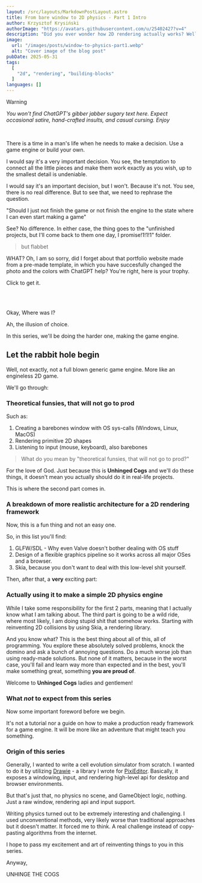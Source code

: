 ```yaml
---
layout: /src/layouts/MarkdownPostLayout.astro
title: From bare window to 2D physics - Part 1 Intro
author: Krzysztof Krysiński
authorImage: "https://avatars.githubusercontent.com/u/25402427?v=4"
description: "Did you ever wonder how 2D rendering actually works? Well this is what I'll try to cog out in this series."
image:
  url: "/images/posts/window-to-physics-part1.webp"
  alt: "Cover image of the blog post"
pubDate: 2025-05-31
tags:
  [
    "2d", "rendering", "building-blocks"
  ]
languages: []
---
```



> [!warning] 
> _You won't find ChatGPT's gibber jabber sugary text here. Expect occasional satire, hand-crafted insults, and casual cursing. Enjoy_

<br/>

There is a time in a man's life when he needs to make a decision. Use a game engine or build your own.

I would say it's a very important decision. You see, the temptation to connect all the little pieces and make them work exactly as you wish, up to the smallest detail is undeniable.

I would say it's an important decision, but I won't. Because it's not.
You see, there is no real difference. But to see that, we need to rephrase the question.

"Should I just not finish the game or not finish the engine to the state where I can even start making a game"

See? No difference. In either case, the thing goes to the "unfinished projects, but I'll come back to them one day, I promise!1!1!1" folder.

> but flabbet

WHAT? Oh, I am so sorry, did I forget about that portfolio website made from a pre-made template, in which you have succesfully changed the photo and the colors with ChatGPT help?
You're right, here is your trophy. 

Click to get it.

<br/>

<ClickTrophy />

<br/>

Okay, Where was I?

Ah, the illusion of choice.


In this series, we'll be doing the harder one, making the game engine.

## Let the rabbit hole begin

Well, not exactly, not a full blown generic game engine. More like an engineless 2D game. 

We'll go through:

### Theoretical funsies, that will not go to prod

Such as:

1. Creating a barebones window with OS sys-calls (Windows, Linux, MacOS)
2. Rendering primitive 2D shapes
3. Listening to input (mouse, keyboard), also barebones

> What do you mean by "theoretical funsies, that will not go to prod?"

For the love of God. Just because this is **Unhinged Cogs** and we'll do these things, it doesn't mean you actually should do it in real-life projects.

This is where the second part comes in.

### A breakdown of more realistic architecture for a 2D rendering framework

Now, this is a fun thing and not an easy one.

So, in this list you'll find:

1. GLFW/SDL - Why even Valve doesn't bother dealing with OS stuff
2. Design of a flexible graphics pipeline so it works across all major OSes and a browser.
3. Skia, because you don't want to deal with this low-level shit yourself.

Then, after that, a **very** exciting part:

### Actually using it to make a simple 2D physics engine

While I take some responsibility for the first 2 parts, meaning that I actually know what I am talking about. The third part is 
going to be a wild ride, where most likely, I am doing stupid shit that somehow works. Starting with reinventing 2D collisions by using
Skia, a rendering library.

And you know what? This is the best thing about all of this, all of programming. You explore these absolutely solved problems, knock the domino and ask a bunch of annoying questions. Do a much worse job than
using ready-made solutions. But none of it matters, because in the worst case, you'll fail and learn way more than expected and in the best, you'll make something great, something **you are proud of**.


Welcome to **Unhinged Cogs** ladies and gentlemen!


### What *not* to expect from this series

Now some important foreword before we begin.

It's not a tutorial nor a guide on how to make a production ready framework for a game engine. It will be more like an adventure that might teach you something.


### Origin of this series

Generally, I wanted to write a cell evolution simulator from scratch. I wanted to do it by utilizing [Drawie](https://github.com/PixiEditor/Drawie) - a library I wrote for [PixiEditor](https://github.com/PixiEditor/PixiEditor).
Basically, it exposes a windowing, input, and rendering high-level api for desktop and browser environments.

But that's just that, no physics no scene, and GameObject logic, nothing. Just a raw window, rendering api and input support.

 Writing physics turned out to be extremely interesting and challenging. I used unconventional methods, very likely worse than traditional approaches but it doesn't matter. It forced me to think. A real challenge instead of copy-pasting algorithms from the internet. 

I hope to pass my excitement and art of reinventing things to you in this series.

Anyway,

UNHINGE THE COGS